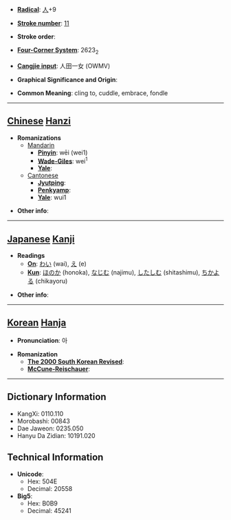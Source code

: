 * '''[[Wiktionary:Chinese radical index| Radical]]''': [[Wiktionary:Chinese radical index 人|人]]+9

* '''[[Wiktionary:Chinese total strokes index|Stroke number]]''': [[Wiktionary:Chinese total strokes index 11|11]]

* '''Stroke order''': 

* '''[[Wiktionary:Chinese four corner index|Four-Corner System]]''': 2623<sub>2</sub>

* '''[[Wiktionary:Chinese Cangjie index|Cangjie input]]''': 人田一女 (OWMV)

* '''Graphical Significance and Origin''': 

* '''Common Meaning''': cling to, cuddle, embrace, fondle

----

== [[Chinese]] [[Hanzi]] ==

* '''Romanizations'''
** [[Mandarin]]
*** '''[[Pinyin]]''': wēi (wei1)
*** '''[[Wade-Giles]]''': wei<sup>1</sup>
*** '''[[Yale]]''': 
**[[Cantonese]]
***'''[[Jyutping]]''':
***'''[[Penkyamp]]''': 
***'''[[Yale]]''': wui1

* '''Other info''': 

----

== [[Japanese]] [[Kanji]] ==

* '''Readings'''
** '''[[On]]''': [[わい]] (wai), [[え]] (e)
** '''[[Kun]]''': [[ほのか]] (honoka), [[なじむ]] (najimu), [[したしむ]] (shitashimu), [[ちかよる]] (chikayoru)

* '''Other info''':  

----

== [[Korean]] [[Hanja]] ==

* '''Pronunciation''': 아

* '''Romanization'''
** '''[[The 2000 South Korean Revised Romanization|The 2000 South Korean Revised]]''': 
** '''[[McCune-Reischauer]]''': 

----

== Dictionary Information ==

* KangXi: 0110.110
* Morobashi: 00843
* Dae Jaweon: 0235.050
* Hanyu Da Zidian: 10191.020

== Technical Information ==

* '''Unicode''':
** Hex: 504E
** Decimal: 20558
* '''Big5''':
** Hex: B0B9
** Decimal: 45241